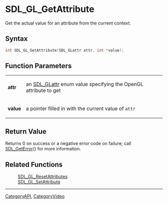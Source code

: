 = SDL_GL_GetAttribute =

Get the actual value for an attribute from the current context.

== Syntax ==

<syntaxhighlight lang='c'>
int SDL_GL_GetAttribute(SDL_GLattr attr, int *value);
</syntaxhighlight>

== Function Parameters ==

{|
|'''attr'''
|an [[SDL_GLattr]] enum value specifying the OpenGL attribute to get
|-
|'''value'''
|a pointer filled in with the current value of <code>attr</code>
|}

== Return Value ==

Returns 0 on success or a negative error code on failure; call
[[SDL_GetError]]() for more information.

== Related Functions ==

:[[SDL_GL_ResetAttributes]]
:[[SDL_GL_SetAttribute]]

----
[[CategoryAPI]], [[CategoryVideo]]



